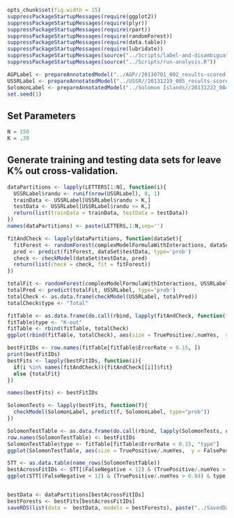 ```{r echo=FALSE}
opts_chunk$set(fig.width = 15)
suppressPackageStartupMessages(require(ggplot2))
suppressPackageStartupMessages(require(plyr))
suppressPackageStartupMessages(require(rpart))
suppressPackageStartupMessages(require(randomForest))
suppressPackageStartupMessages(require(data.table))
suppressPackageStartupMessages(require(lubridate))
suppressPackageStartupMessages(source("../Scripts/label-and-disambiguate.R"))
suppressPackageStartupMessages(source("../Scripts/run-analysis.R"))

AGPLabel <- prepareAnnotatedModel("../AGP//20130701_002_results-scored-annotated.fix.csv")
USSRLabel <- prepareAnnotatedModel("../USSR//20131219_005_results-scored-annotated.fix.csv")
SolomonLabel <- prepareAnnotatedModel("../Solomon Islands//20131222_004_results-scored-annotated.fix.csv")
set.seed(1)
```

## Set Parameters
```{r}
N = 150
K = .30
```


## Generate training and testing data sets for leave K% out cross-validation.

```{r dataPartitions, cache=F}
dataPartitions <- lapply(LETTERS[1:N], function(i){
  USSRLabel$randu <- runif(nrow(USSRLabel), 0, 1)
  trainData <- USSRLabel[USSRLabel$randu > K,]
  testData <- USSRLabel[USSRLabel$randu <= K,]
  return(list(trainData = trainData, testData = testData))
})
names(dataPartitions) <- paste(LETTERS,1:N,sep='')
```

```{r fitAndCheck}
fitAndCheck <- lapply(dataPartitions, function(dataSet){
  fitForest <- randomForest(complexModelFormulaWithInteractions, dataSet$trainData, mtry=6, ntree=5000, importance=T)
  pred <- predict(fitForest, dataSet$testData, type='prob')
  check <- checkModel(dataSet$testData, pred)
  return(list(check = check, fit = fitForest))
})

totalFit <- randomForest(complexModelFormulaWithInteractions, USSRLabel, mtry=6, ntree=5000, importance=T)
totalPred <- predict(totalFit, USSRLabel, type='prob')
totalCheck <- as.data.frame(checkModel(USSRLabel, totalPred))
totalCheck$type <- "Total"

fitTable <- as.data.frame(do.call(rbind, lapply(fitAndCheck, function(fc)unlist(fc$check))))
fitTable$type <- "K-out"
fitTable <- rbind(fitTable, totalCheck)
ggplot(rbind(fitTable, totalCheck), aes(size = TruePositive/.numYes,  y = FalsePositive, x = FalseNegative, color = ErrorRate, shape = type)) + geom_point() + scale_size(range = c(4,10)) + labs(title = "USSR label prediction by leave K out fits")
```

```{r crossSolomonTests}
bestFitIDs <- row.names(fitTable[fitTable$ErrorRate < 0.15, ])
print(bestFitIDs)
bestFits <- lapply(bestFitIDs, function(i){
  if(i %in% names(fitAndCheck)){fitAndCheck[[i]]$fit}
  else {totalFit}
})

names(bestFits) <- bestFitIDs

SolomonTests <- lapply(bestFits, function(f){
  checkModel(SolomonLabel, predict(f, SolomonLabel, type="prob"))
})

SolomonTestTable <- as.data.frame(do.call(rbind, lapply(SolomonTests, unlist)))
row.names(SolomonTestTable) <- bestFitIDs
SolomonTestTable$type <- fitTable[fitTable$ErrorRate < 0.15, "type"]
ggplot(SolomonTestTable, aes(size = TruePositive/.numYes,  y = FalsePositive, x = FalseNegative, color = ErrorRate, shape = type)) + geom_point() + scale_size(range = c(4,10)) + labs(title = "Solomon Islands label prediction by best performing USSR predictors")
```

```{r}
STT <- as.data.table(name_rows(SolomonTestTable))
bestAcrossFitIDs <- STT[(FalseNegative < 12) & (TruePositive/.numYes > 0.84) & type != "Total", .rownames]
ggplot(STT[(FalseNegative < 12) & (TruePositive/.numYes > 0.84) & type != "Total",], aes(size = TruePositive/.numYes,  y = FalsePositive, x = FalseNegative, color = ErrorRate, shape = type)) + geom_point() + scale_size(range = c(4,10))


bestData <- dataPartitions[bestAcrossFitIDs]
bestForests <- bestFits[bestAcrossFitIDs]
saveRDS(list(data =  bestData, models = bestForests), paste("../SavedData/leave-k-out-crossvalidate-USSR-", format(now(), format="%Y-%m-%d_%H-%M-%S"),".RDS", sep = ''))

```

